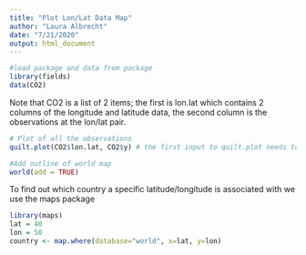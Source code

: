 ```yaml
---
title: "Plot Lon/Lat Data Map"
author: "Laura Albrecht"
date: "7/21/2020"
output: html_document
---
```


```r
#load package and data from package
library(fields)
data(CO2)
```

Note that CO2 is a list of 2 items; the first is lon.lat which contains 2 columns of the longitude and latitude data, the second column is the observations at the lon/lat pair.

```r
# Plot of all the observations 
quilt.plot(CO2$lon.lat, CO2$y) # the first input to quilt.plot needs to be a matrix of lon/lat pairs

#Add outline of world map
world(add = TRUE)
```
To find out which country a specific latitude/longitude is associated with we use the maps package
```r
library(maps)
lat = 40
lon = 50
country <- map.where(database="world", x=lat, y=lon)
```

